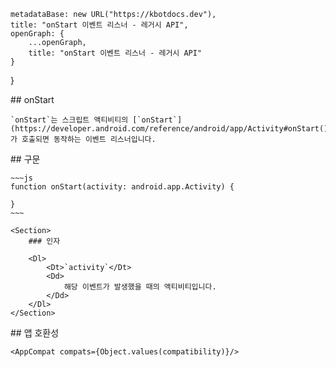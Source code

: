 
    metadataBase: new URL("https://kbotdocs.dev"),
    title: "onStart 이벤트 리스너 - 레거시 API",
    openGraph: {
        ...openGraph,
        title: "onStart 이벤트 리스너 - 레거시 API"
    }
}

<Section>
    ## onStart

    `onStart`는 스크립트 액티비티의 [`onStart`](https://developer.android.com/reference/android/app/Activity#onStart())가 호출되면 동작하는 이벤트 리스너입니다.
</Section>
<Section>
    ## 구문

    ~~~js
    function onStart(activity: android.app.Activity) {

    }
    ~~~

    <Section>
        ### 인자

        <Dl>
            <Dt>`activity`</Dt>
            <Dd>
                해당 이벤트가 발생했을 때의 액티비티입니다.
            </Dd>
        </Dl>
    </Section>
</Section>
<Section>
    ## 앱 호환성

    <AppCompat compats={Object.values(compatibility)}/>
</Section>